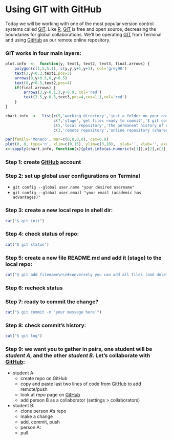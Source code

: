 Using GIT with GitHub
======================

Today we will be working with one of the most popular version control systems called [GIT][id_git].
Like [R][id_r], [GIT][id_git] is free and open source, decreasing the boundaries for global collaborations.
We'll be operating [GIT][id_git] from Terminal and using [GitHub][id_github] as our remote online repository.

### GIT works in four main layers:
```r
plot.info  <-  function(y, text1, text2, text3, final.arrows) {
    polygon(c(1,5,5,1), c(y,y,y+1,y+1), col='grey90')
    text(3,y+0.3,text1,pos=3)
    arrows(8,y+0.5,6,y+0.5)
    text(8,y+0.5,text2,pos=4)
    if(final.arrows) {
        arrows(3,y-0.1,3,y-0.9, col='red')
        text(3.5,y-0.5,text3,pos=4,cex=1.1,col='red')
    }
}

chart.info  <-  list(c(9,'working directory','just a folder on your computer','$ git add',TRUE), 
                     c(7,'stage','get files ready to commit','$ git commit',TRUE),
                     c(5,'local repository','the permanent history of changes','$ git push',TRUE),
                     c(3,'remote repository','online repository (shared?)','',FALSE))

par(family='Monaco', mar=c(0,0,0,0), cex=0.9)
plot(0, 0, type='n', xlim=c(0,15), ylim=c(3,10),  ylab='', xlab='', axes=FALSE)
x<-sapply(chart.info, function(x){plot.info(as.numeric(x[1]),x[2],x[3],x[4],x[5])})

```

### Step 1: create [GitHub][id_github] account

### Step 2: set up global user configurations on Terminal
* `git config --global user.name "your desired username"`
* `git config --global user.email "your email (academic has advantages)"`

### Step 3: create a new local repo in shell dir:
```r
cat("$ git init")
```

### Step 4: check status of repo:
```r
cat("$ git status")
```

### Step 5: create a new file README.md and add it (stage) to the local repo:
```r
cat("$ git add filename\n\n#conversely you can add all files (and deletions) by typing\n$ git add --all")
```

### Step 6: recheck status

### Step 7: ready to commit the change? 
```r
cat("$ git commit -m 'your message here'")
```

### Step 8: check commit's history:
```r
cat("$ git log")
```

### Step 9: we want you to gather in pairs, one student will be *student A*, and the other *student B*. Let's collaborate with [GitHub][id_github]:
* student A:
    * create repo on GitHub
    * copy and paste last two lines of code from [GitHub][id_github] to add remote/push
    * look at repo page on [GitHub][id_github]
    * add person B as a collaborator (settings > collaborators)
* student B:
    * clone person A's repo
    * make a change
    * add, commit, push
    * person A:
    * pull

[id_git]: http://git-scm.com/
[id_r]: cran.r-project.org/
[id_github]: https://github.com/